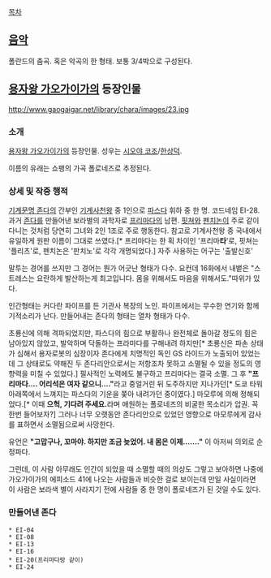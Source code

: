 [[목차]]
== [[음악]] ==
폴란드의 춤곡. 혹은 악곡의 한 형태. 보통 3/4박으로 구성된다.

== [[용자왕 가오가이가]]의 등장인물 ==
http://www.gaogaigar.net/library/chara/images/23.jpg

=== 소개 ===
[[용자왕 가오가이가]]의 등장인물. 성우는 [[시오야 코조]]/[[한상덕]].

이름의 유래는 쇼팽의 가곡 폴로네즈로 추정된다.

=== 상세 및 작중 행적 ===
[[기계문명 존다]]의 간부인 [[기계사천왕]] 중 1인으로 [[파스다]] 휘하 중 한 명. 코드네임 EI-28. 과거 [[존다]]를 만들어낸 보라별의 과학자로 [[프리마다]]의 남편. [[핏쳐]]와 [[펜치논]]이 주로 같이 다니는 것처럼 당연히 그녀와 2인 1조로 주로 행동한다. 참고로 기계사천왕 중 국내에서 유일하게 원판 이름이 그대로 쓰였다.[* 프리마다는 한 획 차이인 '프리마'''타''''로, 핏쳐는 '플리츠'로, 펜치논은 '판치노'로 각각 개명되었다.] 자주 사용하는 어구는 '출발신호'

말투는 경어를 쓰지만 그 경어는 뭔가 어긋난 형태가 다수. 요컨데 16화에서 내뱉은 "스트레스는 요란하게 발산하는게 최고입니다. 몸을 위해서도 마음을 위해서도."따위가 있다. 

인간형태는 커다란 파이프를 든 기관사 복장의 노인. 파이프에서는 무수한 연기와 함께 기적소리가 난다. 만들어내는 존다의 형태는 열차 형태가 다수.

초룡신에 의해 격파되었지만, 파스다의 힘으로 부활하나 완전체로 돌아갈 정도의 힘은 남아있지 않았고, 발악하며 닥돌하는 프라마다를 구해내려 하지만[* 초룡신은 파손 상태가 심해서 용자로봇의 심장이자 존다에게 치명적인 독인 GS 라이드가 노출되어 있었는데 그 상태로도 약해진 두 존다리안으로서는 저항조차 못하고 소멸될 수 있을 정도의 영향력을 미칠 수 있었다.] 필사적인 노력에도 불구하고 프리마다는 결국 소멸. 그 후 '''"프리마다.... 어리석은 여자 같으니...."'''라고 중얼거린 뒤 도주하지만 지나가던[* 도쿄 타워 아래쪽에서 느껴지는 파스다의 기운을 쫒아 내려가던 중이였다.] 마모루에 의해 정해되었다.[* 이때 '''으헉, 기다려 주세요.'''라며 애원하는 폴로네즈의 비굴한 목소리가 압권. 꼭 한번 들어보자?] 그러나 너무 오랫동안 존다리안으로 있었던 영향으로 마모루에게 감사를 표하면서 소멸됨으로써 사망한다.

유언은 '''"고맙구나, 꼬마야. 하지만 조금 늦었어. 내 몸은 이제……."''' 이 아저씨 의외로 순정파다.

그런데, 이 사람 아무래도 인간이 되었을 때 소멸할 때의 의상도 그렇고 보아하면 나중에 가오가이가의 에피소드 41에 나오는 사람들과 비슷한 걸로 보이는데 만일 사실이라면 이 사람은 보라색 별이 사라지기 전에 사람들 중 한 명이 폴로네즈가 된 것일 수도 있다.

=== 만들어낸 존다 ===
 * EI-04
 * EI-08
 * EI-13
 * EI-16
 * EI-20(프리마다랑 같이)
 * EI-24

